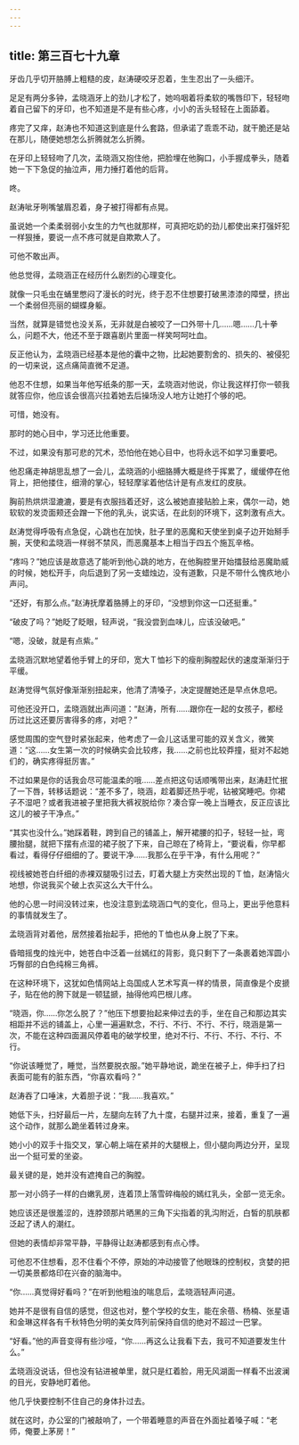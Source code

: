 ```yaml
---
---
---
```

title: 第三百七十九章
---




牙齿几乎切开胳膊上粗糙的皮，赵涛硬咬牙忍着，生生忍出了一头细汗。

足足有两分多钟，孟晓涵牙上的劲儿才松了，她呜咽着将柔软的嘴唇印下，轻轻吻着自己留下的牙印，也不知道是不是有些心疼，小小的舌头轻轻在上面舔着。

疼完了又痒，赵涛也不知道这到底是什么套路，但承诺了乖乖不动，就干脆还是站在那儿，随便她想怎么折腾就怎么折腾。

在牙印上轻轻吻了几次，孟晓涵又抱住他，把脸埋在他胸口，小手握成拳头，随着她一下下急促的抽泣声，用力捶打着他的后背。

咚。

赵涛呲牙咧嘴皱眉忍着，身子被打得都有点晃。

虽说她一个柔柔弱弱小女生的力气也就那样，可真把吃奶的劲儿都使出来打强奸犯一样狠捶，要说一点不疼可就是自欺欺人了。

可他不敢出声。

他总觉得，孟晓涵正在经历什么剧烈的心理变化。

就像一只毛虫在蛹里憋闷了漫长的时光，终于忍不住想要打破黑漆漆的障壁，挤出一个柔弱但亮丽的蝴蝶身躯。

当然，就算是错觉也没关系，无非就是白被咬了一口外带十几……嗯……几十拳么，问题不大，他还不至于跟喜剧片里面一样笑呵呵吐血。

反正他认为，孟晓涵已经基本是他的囊中之物，比起她要割舍的、损失的、被侵犯的一切来说，这点痛简直微不足道。

他忍不住想，如果当年他写纸条的那一天，孟晓涵对他说，你让我这样打你一顿我就答应你，他应该会很高兴拉着她去后操场没人地方让她打个够的吧。

可惜，她没有。

那时的她心目中，学习还比他重要。

不过，如果没有那可悲的咒术，恐怕他在她心目中，也将永远不如学习重要吧。

他忍痛走神胡思乱想了一会儿，孟晓涵的小细胳膊大概是终于挥累了，缓缓停在他背上，把他搂住，细滑的掌心，轻轻摩挲着他估计是有点发红的皮肤。

胸前热烘烘湿漉漉，要是有衣服挡着还好，这么被她直接贴脸上来，偶尔一动，她软软的发烫面颊还会蹭一下他的乳头，说实话，在此刻的环境下，这刺激有点大。

赵涛觉得呼吸有点急促，心跳也在加快，肚子里的恶魔和天使坐到桌子边开始掰手腕，天使和孟晓涵一样弱不禁风，而恶魔基本上相当于四五个施瓦辛格。

“疼吗？”她应该是故意选了能听到他心跳的地方，在他胸腔里开始擂鼓给恶魔助威的时候，她松开手，向后退到了另一支蜡烛边，没有道歉，只是不带什么愧疚地小声问。

“还好，有那么点。”赵涛抚摩着胳膊上的牙印，“没想到你这一口还挺重。”

“破皮了吗？”她眨了眨眼，轻声说，“我没尝到血味儿，应该没破吧。”

“嗯，没破，就是有点紫。”

孟晓涵沉默地望着他手臂上的牙印，宽大Ｔ恤衫下的瘦削胸膛起伏的速度渐渐归于平缓。

赵涛觉得气氛好像渐渐别扭起来，他清了清嗓子，决定提醒她还是早点休息吧。

可他还没开口，孟晓涵就出声问道：“赵涛，所有……跟你在一起的女孩子，都经历过比这还要厉害得多的疼，对吧？”

感觉周围的空气登时紧张起来，他考虑了一会儿这话里可能的双关含义，微笑道：“这……女生第一次的时候确实会比较疼，我……之前也比较莽撞，挺对不起她们的，确实疼得挺厉害。”

不过如果是你的话我会尽可能温柔的哦……差点把这句话顺嘴带出来，赵涛赶忙抿了一下唇，转移话题说：“差不多了，晓涵，趁着脚还热乎呢，钻被窝睡吧。你裙子不湿吧？或者我进被子里把我大裤衩脱给你？凑合穿一晚上当睡衣，反正应该比这儿的被子干净点。”

“其实也没什么。”她踩着鞋，跨到自己的铺盖上，解开裙腰的扣子，轻轻一扯，弯腰抬腿，就把下摆有点湿的裙子脱了下来，自己晾在了椅背上，“要说看，你早都看过，看得仔仔细细的了。要说干净……我那么在乎干净，有什么用呢？”

视线被她苍白纤细的赤裸双腿吸引过去，盯着大腿上方突然出现的Ｔ恤，赵涛恼火地想，你说我买个破上衣买这么大干什么。

他的心思一时间没转过来，也没注意到孟晓涵口气的变化，但马上，更出乎他意料的事情就发生了。

孟晓涵背对着他，居然接着抬起手，把他的Ｔ恤也从身上脱了下来。

昏暗摇曳的烛光中，她苍白中泛着一丝嫣红的背影，竟只剩下了一条裹着她浑圆小巧臀部的白色纯棉三角裤。

在这种环境下，这犹如色情网站上岛国成人艺术写真一样的情景，简直像是个皮搋子，贴在他的胯下就是一顿猛搋，抽得他鸡巴根儿疼。

“晓涵，你……你怎么脱了？”他压下想要抬起来伸过去的手，坐在自己和那边其实相距并不远的铺盖上，心里一遍遍默念，不行、不行、不行、不行，晓涵是第一次，不能在这种四面漏风停着电的破学校里，绝对不行、不行、不行、不行、不行。

“你说该睡觉了，睡觉，当然要脱衣服。”她平静地说，跪坐在被子上，伸手扫了扫表面可能有的脏东西，“你喜欢看吗？”

赵涛吞了口唾沫，大着胆子说：“我……我喜欢。”

她低下头，扫好最后一片，左腿向左转了九十度，右腿并过来，接着，重复了一遍这个动作，就那么跪坐着转过身来。

她小小的双手十指交叉，掌心朝上端在紧并的大腿根上，但小腿向两边分开，呈现出一个挺可爱的坐姿。

最关键的是，她并没有遮掩自己的胸膛。

那一对小鸽子一样的白嫩乳房，连着顶上落雪碎梅般的嫣红乳头，全部一览无余。

她应该还是很羞涩的，连脖颈那片晒黑的三角下尖指着的乳沟附近，白皙的肌肤都泛起了诱人的潮红。

但她的表情却非常平静，平静得让赵涛都感到有点心悸。

可他忍不住想看，忍不住看个不停，原始的冲动接管了他眼珠的控制权，贪婪的把一切美景都烙印在兴奋的脑海中。

“你……真觉得好看吗？”在听到他粗浊的喘息后，孟晓涵轻声问道。

她并不是很有自信的感觉，但这也对，整个学校的女生，能在余蓓、杨楠、张星语和金琳这样各有千秋特色分明的美女阵列前保持自信的绝对不超过一巴掌。

“好看。”他的声音变得有些沙哑，“你……再这么让我看下去，我可不知道要发生什么。”

孟晓涵没说话，但也没有钻进被单里，就只是红着脸，用无风湖面一样看不出波澜的目光，安静地盯着他。

他几乎快要控制不住自己的身体扑过去。

就在这时，办公室的门被敲响了，一个带着睡意的声音在外面扯着嗓子喊：“老师，俺要上茅房！”